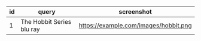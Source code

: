 id | query | screenshot
-- | ----- | ----------
1 | The Hobbit Series blu ray | https://example.com/images/hobbit.png
